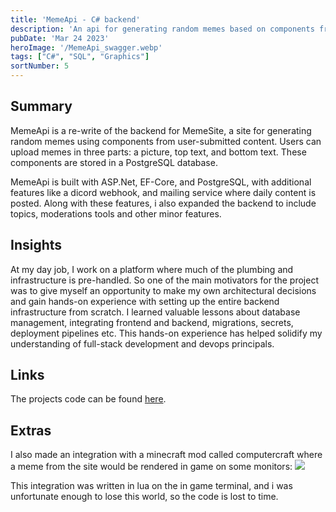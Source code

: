 ```yaml
---
title: 'MemeApi - C# backend'
description: 'An api for generating random memes based on components from user submitted memes.'
pubDate: 'Mar 24 2023'
heroImage: '/MemeApi_swagger.webp'
tags: ["C#", "SQL", "Graphics"]
sortNumber: 5
---
```


## Summary

MemeApi is a re-write of the backend for MemeSite, a site for generating random memes using components from user-submitted content. 
Users can upload memes in three parts: a picture, top text, and bottom text. 
These components are stored in a PostgreSQL database.

MemeApi is built with ASP.Net, EF-Core, and PostgreSQL, with additional features like a dicord webhook, and mailing service where daily content is posted.
Along with these features, i also expanded the backend to include topics, moderations tools and other minor features. 

## Insights

At my day job, I work on a platform where much of the plumbing and infrastructure is pre-handled.
So one of the main motivators for the project was to give myself an opportunity to make my own architectural decisions and gain hands-on experience with setting up the entire backend infrastructure from scratch. 
I learned valuable lessons about database management, integrating frontend and backend, migrations, secrets, deployment pipelines etc.
This hands-on experience has helped solidify my understanding of full-stack development and devops principals.

## Links
The projects code can be found [here](https://github.com/madswolf/MemeApi).

## Extras
I also made an integration with a minecraft mod called computercraft where a meme from the site would be rendered in game on some monitors:
<img src="/minecraftmeme.png"/>

This integration was written in lua on the in game terminal, and i was unfortunate enough to lose this world, so the code is lost to time.